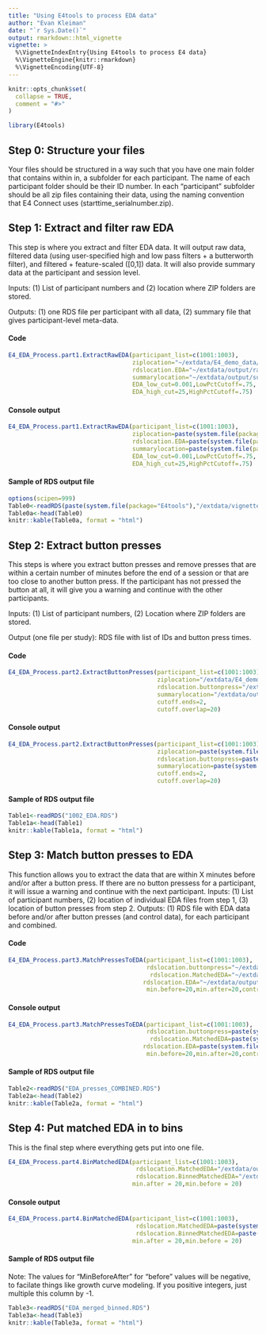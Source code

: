 ```yaml
---
title: "Using E4tools to process EDA data"
author: "Evan Kleiman"
date: "`r Sys.Date()`"
output: rmarkdown::html_vignette
vignette: >
  %\VignetteIndexEntry{Using E4tools to process E4 data}
  %\VignetteEngine{knitr::rmarkdown}
  %\VignetteEncoding{UTF-8}
---
```


```r
knitr::opts_chunk$set(
  collapse = TRUE,
  comment = "#>"
)
```

```r
library(E4tools)
```

## Step 0: Structure your files
Your files should be structured in a way such that you have one main folder that contains within in, a subfolder for each participant. The name of each participant folder should be their ID number. In each "participant" subfolder should be all zip files containing their data, using the naming convention that E4 Connect uses (starttime_serialnumber.zip). 

## Step 1: Extract and filter raw EDA
This step is where you extract and filter EDA data. It will output raw data, filtered data (using user-specified high and low pass filters + a butterworth filter), and filtered + feature-scaled ([0,1]) data. It will also provide summary data at the participant and session level.

Inputs: (1) List of participant numbers and (2) location where ZIP folders are stored. 

Outputs: (1) one RDS file per participant with all data, (2) summary file that gives participant-level meta-data.

#### Code
```r
E4_EDA_Process.part1.ExtractRawEDA(participant_list=c(1001:1003),
                                   ziplocation="~/extdata/E4_demo_data/",
                                   rdslocation.EDA="~/extdata/output/raw_EDA/",
                                   summarylocation="~/extdata/output/summaries/",
                                   EDA_low_cut=0.001,LowPctCutoff=.75,
                                   EDA_high_cut=25,HighPctCutoff=.75)

```

#### Console output
```r
E4_EDA_Process.part1.ExtractRawEDA(participant_list=c(1001:1003),
                                   ziplocation=paste(system.file(package="E4tools"),"/extdata/E4_demo_data/",sep=""),
                                   rdslocation.EDA=paste(system.file(package="E4tools"),"/extdata/output/raw_EDA/",sep=""),
                                   summarylocation=paste(system.file(package="E4tools"),"/extdata/output/summaries/",sep=""),
                                   EDA_low_cut=0.001,LowPctCutoff=.75,
                                   EDA_high_cut=25,HighPctCutoff=.75)

```

#### Sample of RDS output file
```r
options(scipen=999)
Table0<-readRDS(paste(system.file(package="E4tools"),"/extdata/vignette_tables/EDA_presses_COMBINED.RDS",sep=""))
Table0a<-head(Table0)
knitr::kable(Table0a, format = "html")
```


## Step 2: Extract button presses
This steps is where  you extract button presses and remove presses that are within a certain number of minutes before the end of a session or that are too close to another button press. If the participant has not pressed the button at all, it will give you a warning and continue with the other participants.

Inputs: (1) List of participant numbers, (2) Location where ZIP folders are stored. 

Output (one file per study): RDS file with list of IDs and button press times.

#### Code

```r
E4_EDA_Process.part2.ExtractButtonPresses(participant_list=c(1001:1003),
                                          ziplocation="/extdata/E4_demo_data/",
                                          rdslocation.buttonpress="/extdata/output/presses/",
                                          summarylocation="/extdata/output/summaries/",
                                          cutoff.ends=2,
                                          cutoff.overlap=20)
```

#### Console output
```r
E4_EDA_Process.part2.ExtractButtonPresses(participant_list=c(1001:1003),
                                          ziplocation=paste(system.file(package="E4tools"),"/extdata/E4_demo_data/",sep=""),
                                          rdslocation.buttonpress=paste(system.file(package="E4tools"),"/extdata/output/presses/",sep=""),
                                          summarylocation=paste(system.file(package="E4tools"),"/extdata/output/summaries/",sep=""),
                                          cutoff.ends=2,
                                          cutoff.overlap=20)
```

#### Sample of RDS output file
```r
Table1<-readRDS("1002_EDA.RDS")
Table1a<-head(Table1)
knitr::kable(Table1a, format = "html")
```


## Step 3: Match button presses to EDA
This function allows you to extract the data that are within X minutes before and/or after a button press. If there are no button pressess for a participant, it will issue a warning and continue with the next participant.
Inputs: (1) List of participant numbers, (2) location of individual EDA files from step 1, (3) location of button presses from step 2.
Outputs: (1) RDS file with EDA data before and/or after button presses (and control data), for each participant and combined.

#### Code
```r
E4_EDA_Process.part3.MatchPressesToEDA(participant_list=c(1001:1003),
                                       rdslocation.buttonpress="~/extdata/output/presses/",
                                        rdslocation.MatchedEDA="~/extdata/output/matched_EDA/",
                                      rdslocation.EDA="~/extdata/output/raw_EDA/",
                                       min.before=20,min.after=20,control=T)
```
#### Console output
```r
E4_EDA_Process.part3.MatchPressesToEDA(participant_list=c(1001:1003),
                                       rdslocation.buttonpress=paste(system.file(package="E4tools"),"/extdata/output/presses/",sep=""),
                                        rdslocation.MatchedEDA=paste(system.file(package="E4tools"),"/extdata/output/matched_EDA/",sep=""),
                                      rdslocation.EDA=paste(system.file(package="E4tools"),"/extdata/output/raw_EDA/",sep=""),
                                       min.before=20,min.after=20,control=T)
```


#### Sample of RDS output file
```r
Table2<-readRDS("EDA_presses_COMBINED.RDS")
Table2a<-head(Table2)
knitr::kable(Table2a, format = "html")
```


## Step 4: Put matched EDA in to bins
This is the final step where everything gets put into one file. 
```r
E4_EDA_Process.part4.BinMatchedEDA(participant_list=c(1001:1003),
                                    rdslocation.MatchedEDA="/extdata/output/matched_EDA/",
                                    rdslocation.BinnedMatchedEDA="/extdata/output/binned_matched_EDA/",
                                   min.after = 20,min.before = 20)
```
#### Console output
```r
E4_EDA_Process.part4.BinMatchedEDA(participant_list=c(1001:1003),
                                    rdslocation.MatchedEDA=paste(system.file(package="E4tools"),"/extdata/output/matched_EDA/",sep=""),
                                    rdslocation.BinnedMatchedEDA=paste(system.file(package="E4tools"),"/extdata/output/binned_matched_EDA/",sep=""),
                                   min.after = 20,min.before = 20)
```
#### Sample of RDS output file
Note: The values for "MinBeforeAfter" for "before" values will be negative, to facilate things like growth curve modeling. If you positive integers, just multiple this column by -1.
```r
Table3<-readRDS("EDA_merged_binned.RDS")
Table3a<-head(Table3)
knitr::kable(Table3a, format = "html")
```
